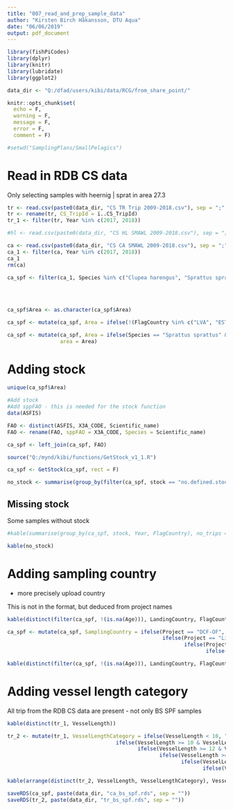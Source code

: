 ```yaml
---
title: "007_read_and_prep_sample_data"
author: "Kirsten Birch Håkansson, DTU Aqua"
date: "06/06/2019"
output: pdf_document
---
```



```r

library(fishPiCodes)	
library(dplyr)
library(knitr)
library(lubridate)
library(ggplot2)

data_dir <- "Q:/dfad/users/kibi/data/RCG/from_share_point/"

knitr::opts_chunk$set(
  echo = F,
  warning = F,
  message = F,
  error = F,
  comment = F)

#setwd("SamplingPlans/SmallPelagics")
```

# Read in RDB CS data

Only selecting samples with heernig | sprat in area 27.3

```r

tr <- read.csv(paste0(data_dir, "CS TR Trip 2009-2018.csv"), sep = ";", na.strings = "NULL")
tr <- rename(tr, CS_TripId = ï..CS_TripId)
tr_1 <- filter(tr, Year %in% c(2017, 2018))

#hl <- read.csv(paste0(data_dir, "CS HL SMAWL 2009-2018.csv"), sep = ";", na.strings = "NULL")

ca <- read.csv(paste0(data_dir, "CS CA SMAWL 2009-2018.csv"), sep = ";", na.strings = "NULL")
ca_1 <- filter(ca, Year %in% c(2017, 2018))
ca_1
rm(ca)

ca_spf <- filter(ca_1, Species %in% c("Clupea harengus", "Sprattus sprattus") & Area %in% c("27.3.a", "27.3.a.20", "27.3.a.21", "27.3.b", 
                                                                                   "27.3.b.23", "27.3.c", "27.3.c.22", "27.3.d",
                                                                                   "27.3.d.24", "27.3.d.25", "27.3.d.26", "27.3.d.27",
                                                                                   "27.3.d.28", "27.3.d.28.1", "27.3.d.28.2", "27.3.d.29",
                                                                                   "27.3.d.30", "27.3.d.31", "27.3.d.32"))
ca_spf$Area <- as.character(ca_spf$Area)

ca_spf <- mutate(ca_spf, Area = ifelse(!(FlagCountry %in% c("LVA", "EST")) & Area == "27.3.d.28", "27.3.d.28.2", Area))

ca_spf <- mutate(ca_spf, Area = ifelse(Species == "Sprattus sprattus" &  Area %in% c("27.3.d.28.1", "27.3.d.28.2"), "27.3.d.28", Area),
                 area = Area)

```


# Adding stock

```r

unique(ca_spf$Area)

#Add stock
#Add sppFAO - this is needed for the stock function
data(ASFIS)

FAO <- distinct(ASFIS, X3A_CODE, Scientific_name)
FAO <- rename(FAO, sppFAO = X3A_CODE, Species = Scientific_name)

ca_spf <- left_join(ca_spf, FAO)

source("Q:/mynd/kibi/functions/GetStock_v1_1.R")

ca_spf <- GetStock(ca_spf, rect = F)

no_stock <- summarise(group_by(filter(ca_spf, stock == "no.defined.stock" & Species %in% c("Clupea harengus", "Sprattus sprattus")), Species, Area, Year, FlagCountry), no_trips = length(unique(CS_TripId)))

```

## Missing stock

Some samples without stock

```r
#kable(summarise(group_by(ca_spf, stock, Year, FlagCountry), no_trips = length(unique(CS_TripId))))

kable(no_stock)
```


# Adding sampling country

- more precisely upload country


This is not in the format, but deduced from project names

```r

kable(distinct(filter(ca_spf, !(is.na(Age))), LandingCountry, FlagCountry, Project))

```

```r

ca_spf <- mutate(ca_spf, SamplingCountry = ifelse(Project == "DCF-OF", "DEU",
                                                  ifelse(Project == "LitDCP", "LTU",
                                                         ifelse(Project == "LatDCP", "LVA",
                                                                ifelse(Project == "npzdr", "POL", substr(Project, 1, 3))))))

```


```r

kable(distinct(filter(ca_spf, !(is.na(Age))), LandingCountry, FlagCountry, Project, SamplingCountry))

```

# Adding vessel length category

All trip from the RDB CS data are present - not only BS SPF samples

```r

kable(distinct(tr_1, VesselLength))

```


```r

tr_2 <- mutate(tr_1, VesselLengthCategory = ifelse(VesselLength < 10, "VL0010",
                                   ifelse(VesselLength >= 10 & VesselLength < 12, "VL1012",
                                          ifelse(VesselLength >= 12 & VesselLength < 18, "VL1218",
                                                 ifelse(VesselLength >= 18 & VesselLength < 24, "VL1824",
                                                        ifelse(VesselLength >= 24 & VesselLength < 40, "VL2440",
                                                               ifelse(VesselLength >= 40, "VL40xx", NA)))))))

```

```r

kable(arrange(distinct(tr_2, VesselLength, VesselLengthCategory), VesselLength))

```


```r

saveRDS(ca_spf, paste(data_dir, "ca_bs_spf.rds", sep = ""))
saveRDS(tr_2, paste(data_dir, "tr_bs_spf.rds", sep = ""))

```
